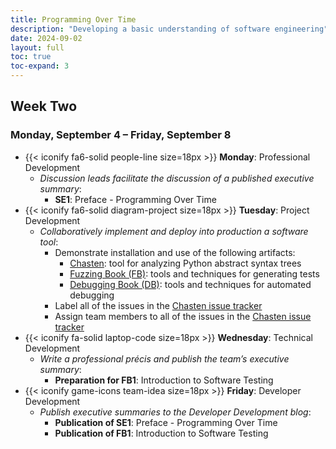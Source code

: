 ```yaml
---
title: Programming Over Time
description: "Developing a basic understanding of software engineering"
date: 2024-09-02
layout: full
toc: true
toc-expand: 3
---
```


## Week Two

### Monday, September 4 -- Friday, September 8

- {{< iconify fa6-solid people-line size=18px >}} **Monday**: Professional Development
  - *Discussion leads facilitate the discussion of a published executive summary*:
    - **SE1**: Preface - Programming Over Time
- {{< iconify fa6-solid diagram-project size=18px >}} **Tuesday**: Project Development
  - *Collaboratively implement and deploy into production a software tool*:
    - Demonstrate installation and use of the following artifacts:
        - [Chasten](https://github.com/AstuteSource/chasten): tool for analyzing Python abstract syntax trees
        - [Fuzzing Book (FB)](https://www.fuzzingbook.org/): tools and techniques for generating tests
        - [Debugging Book (DB)](https://www.debuggingbook.org/): tools and techniques for automated debugging
    - Label all of the issues in the [Chasten issue tracker](https://github.com/AstuteSource/chasten/issues)
    - Assign team members to all of the issues in the [Chasten issue tracker](https://github.com/AstuteSource/chasten/issues)
- {{< iconify fa-solid laptop-code size=18px >}} **Wednesday**: Technical Development
    - *Write a professional précis and publish the team's executive summary*:
        - **Preparation for FB1**: Introduction to Software Testing
- {{< iconify game-icons team-idea size=18px >}} **Friday**: Developer Development
    - *Publish executive summaries to the Developer Development blog*:
        - **Publication of SE1**: Preface - Programming Over Time
        - **Publication of FB1**: Introduction to Software Testing


